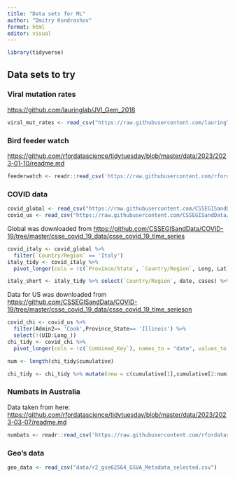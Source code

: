 ```yaml
---
title: "Data sets for ML"
author: "Dmitry Kondrashov"
format: html
editor: visual
---
```


```r
library(tidyverse)
```

## Data sets to try

### Viral mutation rates

<https://github.com/lauringlab/JVI_Gem_2018>

```r
viral_mut_rates <- read_csv("https://raw.githubusercontent.com/lauringlab/JVI_Gem_2018/master/Figure_1_mu_and_K_data.csv")
```

### Bird feeder watch

<https://github.com/rfordatascience/tidytuesday/blob/master/data/2023/2023-01-10/readme.md>

```r
feederwatch <- readr::read_csv('https://raw.githubusercontent.com/rfordatascience/tidytuesday/master/data/2023/2023-01-10/PFW_2021_public.csv')
```

### COVID data

```r
covid_global <- read_csv("https://raw.githubusercontent.com/CSSEGISandData/COVID-19/master/csse_covid_19_data/csse_covid_19_time_series/time_series_covid19_confirmed_global.csv")
covid_us <- read_csv("https://raw.githubusercontent.com/CSSEGISandData/COVID-19/master/csse_covid_19_data/csse_covid_19_time_series/time_series_covid19_confirmed_US.csv")
```

Global was downloaded from <https://github.com/CSSEGISandData/COVID-19/tree/master/csse_covid_19_data/csse_covid_19_time_series>

```r
covid_italy <- covid_global %>% 
  filter(`Country/Region` == 'Italy')
italy_tidy <- covid_italy %>% 
  pivot_longer(cols = !c(`Province/State`, `Country/Region`, Long, Lat), names_to = "date", values_to = "cases")

italy_short <- italy_tidy %>% select(`Country/Region`, date, cases) %>%  filter (mdy(date) %in% seq(ymd('2020-02-01'),ymd('2020-03-29'), by = 'days'))
```

Data for US was downloaded from <https://github.com/CSSEGISandData/COVID-19/tree/master/csse_covid_19_data/csse_covid_19_time_serieson>

```r
covid_chi <- covid_us %>% 
  filter(Admin2== 'Cook',Province_State== 'Illinois') %>%
  select(!(UID:Long_))
chi_tidy <- covid_chi %>% 
  pivot_longer(cols = !c(`Combined_Key`), names_to = "date", values_to = "cumulative")

num <- length(chi_tidy$cumulative)

chi_tidy <- chi_tidy %>% mutate(new = c(cumulative[1],cumulative[2:num]) - c(0,cumulative[1:(num-1)]))
```

### Numbats in Australia

Data taken from here: <https://github.com/rfordatascience/tidytuesday/blob/master/data/2023/2023-03-07/readme.md>

```r
numbats <- readr::read_csv('https://raw.githubusercontent.com/rfordatascience/tidytuesday/master/data/2023/2023-03-07/numbats.csv')
```

### Geo's data

```r
geo_data <- read_csv("data/r2_gse62564_GSVA_Metadata_selected.csv")
```
